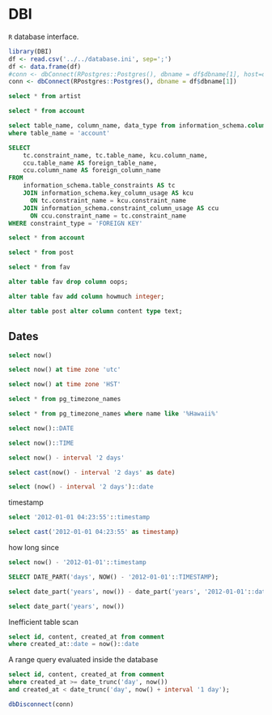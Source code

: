 
# DBI

`R` database interface.

```r
library(DBI)
df <- read.csv('../../database.ini', sep=';')
df <- data.frame(df)
#conn <- dbConnect(RPostgres::Postgres(), dbname = df$dbname[1], host=df$host[1], user = df$user[1], password = df$password[1])
conn <- dbConnect(RPostgres::Postgres(), dbname = df$dbname[1])
```

```sql
select * from artist
```

```sql
select * from account
```

```sql
select table_name, column_name, data_type from information_schema.columns
where table_name = 'account'
```

```sql
SELECT
    tc.constraint_name, tc.table_name, kcu.column_name, 
    ccu.table_name AS foreign_table_name,
    ccu.column_name AS foreign_column_name 
FROM 
    information_schema.table_constraints AS tc 
    JOIN information_schema.key_column_usage AS kcu
      ON tc.constraint_name = kcu.constraint_name
    JOIN information_schema.constraint_column_usage AS ccu
      ON ccu.constraint_name = tc.constraint_name
WHERE constraint_type = 'FOREIGN KEY'
```


```sql
select * from account
```


```sql
select * from post
```

```sql
select * from fav
```

```sql
alter table fav drop column oops;
```

```sql
alter table fav add column howmuch integer;
```

```sql
alter table post alter column content type text;
```

## Dates

```sql
select now()
```

```sql
select now() at time zone 'utc'
```



```sql
select now() at time zone 'HST'
```

```sql
select * from pg_timezone_names
```

```sql
select * from pg_timezone_names where name like '%Hawaii%'
```

```sql
select now()::DATE
```

```sql
select now()::TIME
```


```sql
select now() - interval '2 days'
```

```sql
select cast(now() - interval '2 days' as date)
```

```sql
select (now() - interval '2 days')::date
```

timestamp

```sql
select '2012-01-01 04:23:55'::timestamp
```

```sql
select cast('2012-01-01 04:23:55' as timestamp)
```

how long since

```sql
select now() - '2012-01-01'::timestamp
```


```sql
SELECT DATE_PART('days', NOW() - '2012-01-01'::TIMESTAMP);
```

```sql
select date_part('years', now()) - date_part('years', '2012-01-01'::date)
```

```sql
select date_part('years', now())
```

Inefficient table scan

```sql
select id, content, created_at from comment
where created_at::date = now()::date
```

A range query evaluated inside the database

```sql
select id, content, created_at from comment
where created_at >= date_trunc('day', now())
and created_at < date_trunc('day', now() + interval '1 day');
```





```r
dbDisconnect(conn)
```



